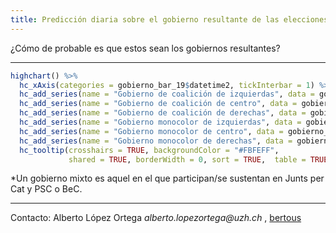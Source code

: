 ```yaml
---
title: Predicción diaria sobre el gobierno resultante de las elecciones locales del 26M en Barcelona.
---
```


¿Cómo de probable es que estos sean los gobiernos resultantes? 



_________________

```r

highchart() %>% 
  hc_xAxis(categories = gobierno_bar_19$datetime2, tickInterbar = 1) %>% 
  hc_add_series(name = "Gobierno de coalición de izquierdas", data = gobierno_bar_19$coalition_left , color = "#9A0000") %>% 
  hc_add_series(name = "Gobierno de coalición de centro", data = gobierno_bar_19$coalition_trans, color= "#C57420") %>% 
  hc_add_series(name = "Gobierno de coalición de derechas", data = gobierno_bar_19$coalition_indy, color = "#0000BA") %>% 
  hc_add_series(name = "Gobierno monocolor de izquierdas", data = gobierno_bar_19$singlecolor_left, color= "#FF3827") %>% 
  hc_add_series(name = "Gobierno monocolor de centro", data = gobierno_bar_19$singlecolor_trans, color= "#FF9300") %>% 
  hc_add_series(name = "Gobierno monocolor de derechas", data = gobierno_bar_19$singlecolor_indy, color= "#04AAFF") %>% 
  hc_tooltip(crosshairs = TRUE, backgroundColor = "#FBFEFF",
             shared = TRUE, borderWidth = 0, sort = TRUE,  table = TRUE)


```
*Un gobierno mixto es aquel en el que participan/se sustentan en Junts per Cat y PSC o BeC.


_____

Contacto: Alberto López Ortega _alberto.lopezortega@uzh.ch_ , [bertous](https://twitter.com/bertous)

